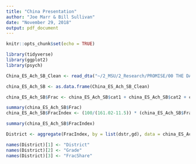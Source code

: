 ```yaml
---
title: "China Presentation"
author: "Joe Marr & Bill Sullivan"
date: "November 29, 2018"
output: pdf_document
---
```


```r
knitr::opts_chunk$set(echo = TRUE)

library(tidyverse)
library(ggplot2)
library(psych)
```

```r

China_ES_Ach_SB_Clean <- read_dta("~/2_MSU/2_Research/PROMISE/00 THE DATA/Intermediate Data/China_ES_Ach_SB_Clean.dta")

china_ES_Ach_SB <- as.data.frame(China_ES_Ach_SB_Clean)

```

```r
china_ES_Ach_SB$Frac <- china_ES_Ach_SB$cat1 + china_ES_Ach_SB$cat2 + china_ES_Ach_SB$cat7

summary(china_ES_Ach_SB$Frac)
china_ES_Ach_SB$FracIndex <- (100/(161.02-11.5)) * (china_ES_Ach_SB$Frac - 161.02) + 100

summary(china_ES_Ach_SB$FracIndex)

District <- aggregate(FracIndex, by = list(dstr,gd), data = china_ES_Ach_SB, FUN = mean, na.rm=TRUE)

names(District)[1] <- "District"
names(District)[2] <- "Grade"
names(District)[3] <- "FracShare"
 

```

